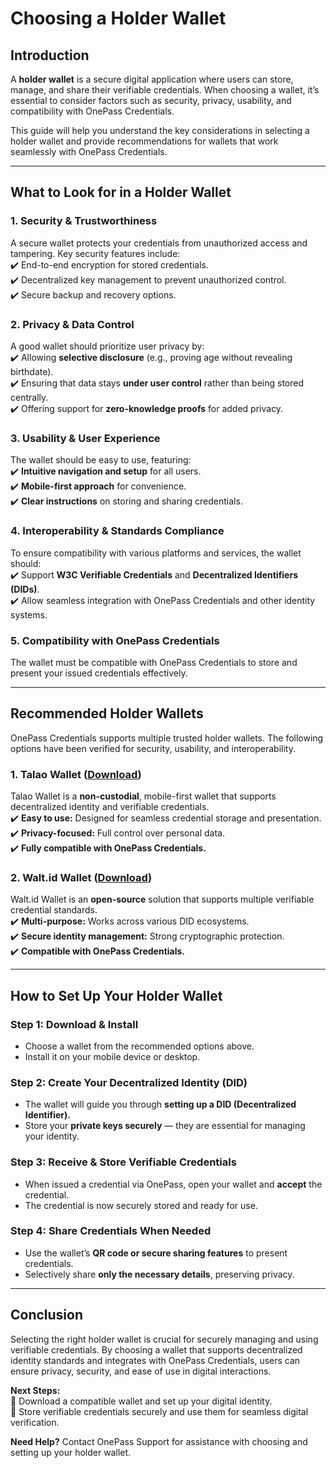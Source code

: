 # Choosing a Holder Wallet  

## Introduction  

A **holder wallet** is a secure digital application where users can store, manage, and share their verifiable credentials. When choosing a wallet, it’s essential to consider factors such as security, privacy, usability, and compatibility with OnePass Credentials.  

This guide will help you understand the key considerations in selecting a holder wallet and provide recommendations for wallets that work seamlessly with OnePass Credentials.  

---

## What to Look for in a Holder Wallet  

### **1. Security & Trustworthiness**  
A secure wallet protects your credentials from unauthorized access and tampering. Key security features include:  
✔️ End-to-end encryption for stored credentials.  
✔️ Decentralized key management to prevent unauthorized control.  
✔️ Secure backup and recovery options.  

### **2. Privacy & Data Control**  
A good wallet should prioritize user privacy by:  
✔️ Allowing **selective disclosure** (e.g., proving age without revealing birthdate).  
✔️ Ensuring that data stays **under user control** rather than being stored centrally.  
✔️ Offering support for **zero-knowledge proofs** for added privacy.  

### **3. Usability & User Experience**  
The wallet should be easy to use, featuring:  
✔️ **Intuitive navigation and setup** for all users.  
✔️ **Mobile-first approach** for convenience.  
✔️ **Clear instructions** on storing and sharing credentials.  

### **4. Interoperability & Standards Compliance**  
To ensure compatibility with various platforms and services, the wallet should:  
✔️ Support **W3C Verifiable Credentials** and **Decentralized Identifiers (DIDs)**.  
✔️ Allow seamless integration with OnePass Credentials and other identity systems.  

### **5. Compatibility with OnePass Credentials**  
The wallet must be compatible with OnePass Credentials to store and present your issued credentials effectively.  

---

## Recommended Holder Wallets  

OnePass Credentials supports multiple trusted holder wallets. The following options have been verified for security, usability, and interoperability.  

### **1. Talao Wallet** ([Download](https://talao.io/talao-wallet/))  
Talao Wallet is a **non-custodial**, mobile-first wallet that supports decentralized identity and verifiable credentials.  
✔️ **Easy to use:** Designed for seamless credential storage and presentation.  
✔️ **Privacy-focused:** Full control over personal data.  
✔️ **Fully compatible with OnePass Credentials.**  

### **2. Walt.id Wallet** ([Download](https://wallet.walt.id/))  
Walt.id Wallet is an **open-source** solution that supports multiple verifiable credential standards.  
✔️ **Multi-purpose:** Works across various DID ecosystems.  
✔️ **Secure identity management:** Strong cryptographic protection.  
✔️ **Compatible with OnePass Credentials.**  

---

## How to Set Up Your Holder Wallet  

### **Step 1: Download & Install**  
- Choose a wallet from the recommended options above.  
- Install it on your mobile device or desktop.  

### **Step 2: Create Your Decentralized Identity (DID)**  
- The wallet will guide you through **setting up a DID (Decentralized Identifier).**  
- Store your **private keys securely** — they are essential for managing your identity.  

### **Step 3: Receive & Store Verifiable Credentials**  
- When issued a credential via OnePass, open your wallet and **accept** the credential.  
- The credential is now securely stored and ready for use.  

### **Step 4: Share Credentials When Needed**  
- Use the wallet’s **QR code or secure sharing features** to present credentials.  
- Selectively share **only the necessary details**, preserving privacy.  

---

## Conclusion  

Selecting the right holder wallet is crucial for securely managing and using verifiable credentials. By choosing a wallet that supports decentralized identity standards and integrates with OnePass Credentials, users can ensure privacy, security, and ease of use in digital interactions.  

**Next Steps:**  
🔹 Download a compatible wallet and set up your digital identity.  
🔹 Store verifiable credentials securely and use them for seamless digital verification.  

**Need Help?** Contact OnePass Support for assistance with choosing and setting up your holder wallet.  
